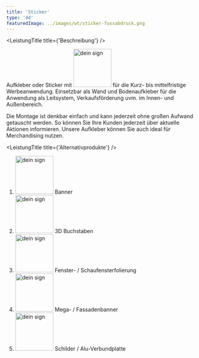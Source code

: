 ```yaml
---
title: 'Sticker'
type: 'dd'
featuredImage: ../images/wt/sticker-fussabdruck.png
---
```



<SEO title="Sticker / Aufkleber" description="Hochwertige Sticker / Aufkleber in allen Varianten. Ob gross oder klein, eckig oder rund."></SEO>
<Banner leistung="sticker" maxWidth="80" />
<StickerCards />
<LeistungTitle title={'Beschreibung'} />

Aufkleber oder Sticker mit <img src={deinSign} alt="dein sign" width="100px"/> für die Kurz- bis mittelfristige Werbeanwendung. Einsetzbar als Wand und Bodenaufkleber für die Anwendung als Leitsystem, Verkaufsförderung uvm. im Innen- und Außenbereich.

Die Montage ist denkbar einfach und kann jederzeit ohne großen Aufwand getauscht werden. So können Sie Ihre Kunden jederzeit über aktuelle Aktionen informieren. Unsere Aufkleber können Sie auch ideal für Merchandising nutzen.

<StickerCardsDescription />

<!--  -->

<LeistungTitle title={'Alternativprodukte'} />

<ol style={{ listStyle: 'none' }}>
  <li><img src={deinSign} alt="dein sign" width="100px"/> Banner</li>
  <li>
    <img src={deinSign} alt="dein sign" width="100px"/> 3D Buchstaben
  </li>
  <li>
    <img src={deinSign} alt="dein sign" width="100px"/> Fenster- / Schaufensterfolierung
  </li>
  <li>
    <img src={deinSign} alt="dein sign" width="100px"/> Mega- / Fassadenbanner
  </li>
  <li>
    <img src={deinSign} alt="dein sign" width="100px"/> Schilder / Alu-Verbundplatte
  </li>
</ol>
